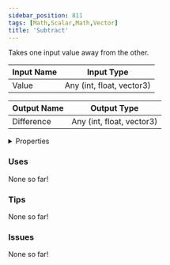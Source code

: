 ```yaml
---
sidebar_position: 811
tags: [Math,Scalar,Math,Vector]
title: 'Subtract'
---
```


Takes one input value away from the other.



<IChip uuid="1fbb364c-1af0-44bb-a82b-905caeb6819a"/>

| Input Name | Input Type |
|-----------|-----------|
| Value | Any (int, float, vector3) |

| Output Name | Output Type |
|-----------|-----------|
| Difference | Any (int, float, vector3) |


<details>
  <summary>Properties</summary>
  <div>
    <div>
    <table>
      <thead>
        <tr>
          <th>Is beta required?</th>
          <th>No</th>
        </tr>
        <tr>
          <th>Is this chip a trolling risk?</th>
          <th>No</th>
        </tr>
        <tr>
          <th>Is this chip a role assignment risk?</th>
          <th>No</th>
        </tr>
        <tr>
          <th>Chip UUID</th>
          <th>1fbb364c-1af0-44bb-a82b-905caeb6819a</th>
        </tr>
        <tr>
          <th>Room availability</th>
          <th>Available everywhere</th>
        </tr>
      </thead>
    </table>
    </div>
  </div>
</details>

### Uses

None so far!

### Tips

None so far!

### Issues

None so far!